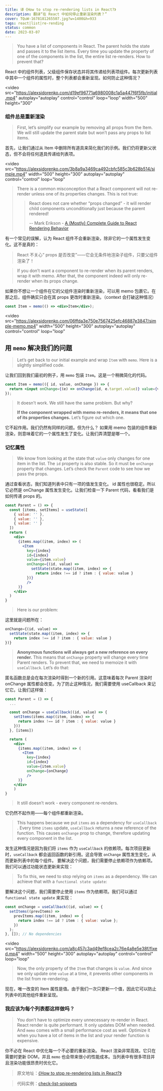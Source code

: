 ```yaml
---
title: 译《How to stop re-rendering lists in React?》
description: 翻译“在 React 中如何停止重新渲染列表？”
cover: TQuW-1678181265507.jpg?w=1400&h=933
tags: react|list|re-rending
status: common
date: 2023-03-07
---
```


> You have a list of components in React. The parent holds the state and passes it to the list items. Every time you update the property of one of the components in the list, the entire list re-renders. How to prevent that?

React 中的组件列表，父级组件保存状态并将其传递给列表项组件。每次更新列表中其中一个组件的属性时，整个列表都会重新呈现。如何防止这种情况？

<video
  src="https://alexsidorenko.com/d19ef96771a6980008c1a5a447f6f5fb/initial.mp4"
  autoplay="autoplay"
  control="control"
  loop="loop"
  width="500"
  height="300"
></video>

### 组件总是重新渲染

> First, let’s simplify our example by removing all props from the Item. We will still update the parent state but won’t pass any props to list items.

首先，让我们通过从 Item 中删除所有道具来简化我们的示例。我们仍将更新父状态，但不会将任何道具传递给列表项。

<video
  src="https://alexsidorenko.com/3b8a9a3469ca492cbfc585c3b628b514/simple.mp4"
  width="500"
  height="300"
  autoplay="autoplay"
  control="control"
  loop="loop"
></video>

> There is a common misconception that a React component will not re-render unless one of its properties changes. This is not true:
>
> > React does not care whether “props changed” - it will render child components unconditionally just because the parent rendered!
> >
> > -- Mark Erikson - [A (Mostly) Complete Guide to React Rendering Behavior](https://blog.isquaredsoftware.com/2020/05/blogged-answers-a-mostly-complete-guide-to-react-rendering-behavior/#standard-render-behavior)

有一个常见的误解，认为 React 组件不会重新渲染，除非它的一个属性发生变化。这不是真的：

> React 不关心“ props 是否改变”——它会无条件地渲染子组件，只要父组件渲染了！

> If you don’t want a component to re-render when its parent renders, wrap it with memo. After that, the component indeed will only re-render when its props change.

如果你不想让一个组件在它的父组件渲染时重新渲染，可以用 memo 包裹它。在那之后，组件确实只会在其 props 更改时重新渲染。（context 会打破这种情况）

```jsx
const Item = memo(() => <div>Item</div>);
```

<video
  src="https://alexsidorenko.com/06ffda3e750e7567425efc46887e3847/simple-memo.mp4"
  width="500"
  height="300"
  autoplay="autoplay"
  control="control"
  loop="loop"

> </video>

## 用 `memo` 解决我们的问题

> Let’s get back to our initial example and wrap `Item` with `memo`. Here is a slightly simplified code.

让我们回到我们最初的例子，用 `memo` 包装 `Item`。这是一个稍微简化的代码。

```jsx
const Item = memo(({ id, value, onChange }) => {
  return <input onChange={(e) => onChange(id, e.target.value)} value={value} />;
});
```

> It doesn’t work. We still have the same problem. But why?
>
> **If the component wrapped with memo re-renders, it means that one of its properties changes.** Let’s figure out which one.

它不起作用。我们仍然有同样的问题。但为什么？
如果用 memo 包装的组件重新渲染，则意味着它的一个属性发生了变化。让我们弄清楚是哪一个。

### 记忆属性

> We know from looking at the state that `value` only changes for one item in the list. The `id` property is also stable. So it must be `onChange` property that changes. Let’s check the `Parent` code to see how we pass the props.

通过查看状态，我们知道列表中只有一项的值发生变化。 id 属性也很稳定。所以它必然是 onChange 属性发生变化。让我们检查一下 Parent 代码，看看我们是如何传递 props 的。

```jsx
const Parent = () => {
  const [items, setItems] = useState([
    { value: '' },
    { value: '' },
    { value: '' }
  ])
  return (
    <div>
      {items.map((item, index) => (
        <Item
          key={index}
          id={index}
          value={item.value}
          onChange={(id, value) =>
            setState(state.map((item, index) => {
              return index !== id ? item : { value: value }
          })}
          />
      )}
    </div>
  )
}
```

> Here is our problem:

这里就是问题所在：

```jsx
onChange={(id, value) =>
  setState(state.map((item, index) => {
    return index !== id ? item : { value: value }
})}
```

> **Anonymous functions will always get a new reference on every render.** This means that `onChange` property will change every time Parent renders. To prevent that, we need to memoize it with `useCallback`. Let’s do that:

匿名函数总是会在每次渲染时得到一个新的引用。这意味着每次 Parent 渲染时 onChange 属性都会改变。为了防止这种情况，我们需要使用 useCallback 来记忆它。让我们这样做：

```jsx
const Parent = () => {
  ...

  const onChange = useCallback((id, value) => {
    setItems(items.map((item, index) => {
      return index !== id ? item : { value: value }
    }))
  }, [items])

  return (
    <div>
      {items.map((item, index) => (
        <Item
          key={index}
          id={index}
          value={item.value}
          onChange={onChange}
          />
      )}
    </div>
	)
}

```

> It still doesn’t work - every component re-renders.

它仍然不起作用——每个组件都重新渲染。

> This happens because we put `items` as a dependency for `useCallback` . Every time `items` update, `useCallback` returns a new reference of the function. This causes `onChange` prop to change, therefore updating every component in the list.

发生这种情况是因为我们将 `items` 作为 `useCallback` 的依赖项。每次项目更新时，`useCallback` 都会返回函数的新引用。这会导致 `onChange` 属性发生变化，从而更新列表中的每个组件。
要解决这个问题，我们需要停止依赖项作为依赖项。我们可以通过功能状态更新来实现：

> To fix this, we need to stop relying on `items` as a dependency. We can achieve that with a `functional state update`:

要解决这个问题，我们需要停止使用 `items` 作为依赖项。我们可以通过 `functional state update` 来实现：

```jsx
const onChange = useCallback((id, value) => {
  setItems((prevItems) =>
    prevItems.map((item, index) => {
      return index !== id ? item : { value: value };
    })
  );
}, []); // No dependencies
```

<video
  src="https://alexsidorenko.com/a8c457c3ad49ef8cea2c76e4a8e5e38f/fixed.mp4"
  width="500"
  height="300"
  autoplay="autoplay"
  control="control"
  loop="loop"
></video>

> Now, the only property of the `Item` that changes is `value`. And since we only update one `value` at a time, it prevents other components in the list from re-rendering.

现在，唯一改变的 Item 属性是值。由于我们一次只更新一个值，因此它可以防止列表中的其他组件重新呈现。

### 我应该为每个列表都这样做吗？

> You don’t have to optimize every unnecessary re-render in React. React render is quite performant. It only updates DOM when needed. And `memo` comes with a small performance cost as well. Optimize it when you have a lot of items in the list and your render function is expensive.

你不必在 React 中优化每一个不必要的重新渲染。 React 渲染非常高效。它只在需要时更新 DOM，并且 `memo` 也会带来很小的性能成本。当列表中有很多项目并且渲染功能很昂贵时优化它。

> 原文地址：[《How to stop re-rendering lists in React?》](https://alexsidorenko.com/blog/react-list-rerender/)

> 代码实例：[check-list-snippets](https://github.dev/xiamu14/react-check-list-snippet)
